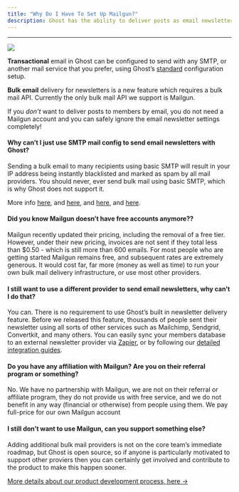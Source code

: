 ```yaml
---
title: "Why Do I Have To Set Up Mailgun?"
description: Ghost has the ability to deliver posts as email newsletters natively. A bulk-mail provider is required to use this feature and SMTP cannot be used — read more about [mail config](/docs/config/#mail).
---
```


***

<Frame>
  <img src="/images/4619c72e-ghostmail-3_hu687dca5c8777b3e1e045d59018a01864_58121_1318x0_resize_q100_h2_box_3.webp" />
</Frame>

**Transactional** email in Ghost can be configured to send with any SMTP, or another mail service that you prefer, using Ghost’s [standard](/docs/config/) configuration setup.

**Bulk email** delivery for newsletters is a new feature which requires a bulk mail API. Currently the only bulk mail API we support is Mailgun.

If you *don’t* want to deliver posts to members by email, you do not need a Mailgun account and you can safely ignore the email newsletter settings completely!

#### Why can’t I just use SMTP mail config to send email newsletters with Ghost?

Sending a bulk email to many recipients using basic SMTP will result in your IP address being instantly blacklisted and marked as spam by all mail providers. You should never, ever send bulk mail using basic SMTP, which is why Ghost does not support it.

More info [here](https://serversmtp.com/smtp-server-newsletter/), and [here](https://help.campaignmonitor.com/how-why-isps-block-emails), and [here](https://www.mailgun.com/blog/email-blasts-dos-donts-mass-email-sending/), and [here](https://webmasters.stackexchange.com/questions/19168/how-to-send-mass-email-and-not-get-treated-as-spam).

#### Did you know Mailgun doesn’t have free accounts anymore??

Mailgun recently updated their pricing, including the removal of a free tier. However, under their new pricing, invoices are not sent if they total less than \$0.50 - which is still more than 600 emails. For most people who are getting started Mailgun remains free, and subsequent rates are extremely generous. It would cost far, far more (money as well as time) to run your own bulk mail delivery infrastructure, or use most other providers.

#### I still want to use a different provider to send email newsletters, why can’t I do that?

You can. There is no requirement to use Ghost’s built in newsletter delivery feature. Before we released this feature, thousands of people sent their newsletter using all sorts of other services such as Mailchimp, Sendgrid, Convertkit, and many others. You can easily sync your members database to an external newsletter provider via [Zapier](https://ghost.org/integrations/zapier/), or by following our [detailed integration guides](https://ghost.org/integrations/?tag=email).

#### Do you have any affiliation with Mailgun? Are you on their referral program or something?

No. We have no partnership with Mailgun, we are not on their referral or affiliate program, they do not provide us with free service, and we do not benefit in any way (financial or otherwise) from people using them. We pay full-price for our own Mailgun account

#### I still don’t want to use Mailgun, can you support something else?

Adding additional bulk mail providers is not on the core team’s immediate roadmap, but Ghost is open source, so if anyone is particularly motivated to support other proviers then you can certainly get involved and contribute to the product to make this happen sooner.

[More details about our product development process, here →](/docs/product/)